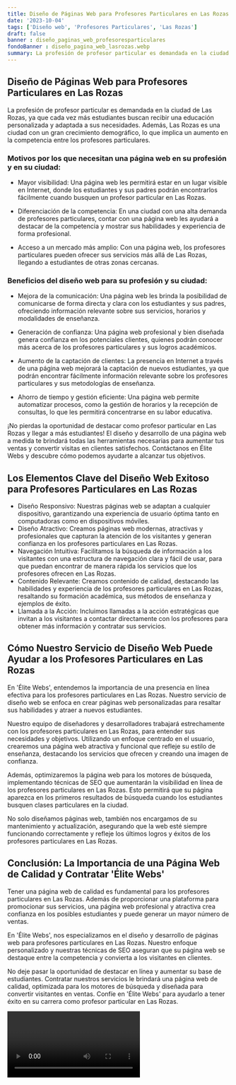 ```yaml
---
title: Diseño de Páginas Web para Profesores Particulares en Las Rozas
date: '2023-10-04'
tags: ['Diseño web', 'Profesores Particulares', 'Las Rozas']
draft: false
banner : diseño_paginas_web_profesoresparticulares
fondoBanner : diseño_pagina_web_lasrozas.webp
summary: La profesión de profesor particular es demandada en la ciudad de Las Rozas, ya que cada vez más estudiantes buscan recibir una educación personalizada y adaptada a sus necesidades. Además, Las Rozas es una ciudad con un gran crecimiento demográfico, lo que implica un aumento en la competencia entre los profesores particulares.
---
```


## Diseño de Páginas Web para Profesores Particulares en Las Rozas

La profesión de profesor particular es demandada en la ciudad de Las Rozas, ya que cada vez más estudiantes buscan recibir una educación personalizada y adaptada a sus necesidades. Además, Las Rozas es una ciudad con un gran crecimiento demográfico, lo que implica un aumento en la competencia entre los profesores particulares.

### Motivos por los que necesitan una página web en su profesión y en su ciudad:

- Mayor visibilidad: Una página web les permitirá estar en un lugar visible en Internet, donde los estudiantes y sus padres podrán encontrarlos fácilmente cuando busquen un profesor particular en Las Rozas.

- Diferenciación de la competencia: En una ciudad con una alta demanda de profesores particulares, contar con una página web les ayudará a destacar de la competencia y mostrar sus habilidades y experiencia de forma profesional.

- Acceso a un mercado más amplio: Con una página web, los profesores particulares pueden ofrecer sus servicios más allá de Las Rozas, llegando a estudiantes de otras zonas cercanas.

### Beneficios del diseño web para su profesión y su ciudad:

- Mejora de la comunicación: Una página web les brinda la posibilidad de comunicarse de forma directa y clara con los estudiantes y sus padres, ofreciendo información relevante sobre sus servicios, horarios y modalidades de enseñanza.

- Generación de confianza: Una página web profesional y bien diseñada genera confianza en los potenciales clientes, quienes podrán conocer más acerca de los profesores particulares y sus logros académicos.

- Aumento de la captación de clientes: La presencia en Internet a través de una página web mejorará la captación de nuevos estudiantes, ya que podrán encontrar fácilmente información relevante sobre los profesores particulares y sus metodologías de enseñanza.

- Ahorro de tiempo y gestión eficiente: Una página web permite automatizar procesos, como la gestión de horarios y la recepción de consultas, lo que les permitirá concentrarse en su labor educativa.

¡No pierdas la oportunidad de destacar como profesor particular en Las Rozas y llegar a más estudiantes! El diseño y desarrollo de una página web a medida te brindará todas las herramientas necesarias para aumentar tus ventas y convertir visitas en clientes satisfechos. Contáctanos en Élite Webs y descubre cómo podemos ayudarte a alcanzar tus objetivos.

<GifSeo />

<Cta />

## Los Elementos Clave del Diseño Web Exitoso para Profesores Particulares en Las Rozas

- Diseño Responsivo: Nuestras páginas web se adaptan a cualquier dispositivo, garantizando una experiencia de usuario óptima tanto en computadoras como en dispositivos móviles.
- Diseño Atractivo: Creamos páginas web modernas, atractivas y profesionales que capturan la atención de los visitantes y generan confianza en los profesores particulares en Las Rozas.
- Navegación Intuitiva: Facilitamos la búsqueda de información a los visitantes con una estructura de navegación clara y fácil de usar, para que puedan encontrar de manera rápida los servicios que los profesores ofrecen en Las Rozas.
- Contenido Relevante: Creamos contenido de calidad, destacando las habilidades y experiencia de los profesores particulares en Las Rozas, resaltando su formación académica, sus métodos de enseñanza y ejemplos de éxito.
- Llamada a la Acción: Incluimos llamadas a la acción estratégicas que invitan a los visitantes a contactar directamente con los profesores para obtener más información y contratar sus servicios.

## Cómo Nuestro Servicio de Diseño Web Puede Ayudar a los Profesores Particulares en Las Rozas

En 'Élite Webs', entendemos la importancia de una presencia en línea efectiva para los profesores particulares en Las Rozas. Nuestro servicio de diseño web se enfoca en crear páginas web personalizadas para resaltar sus habilidades y atraer a nuevos estudiantes.

Nuestro equipo de diseñadores y desarrolladores trabajará estrechamente con los profesores particulares en Las Rozas, para entender sus necesidades y objetivos. Utilizando un enfoque centrado en el usuario, crearemos una página web atractiva y funcional que refleje su estilo de enseñanza, destacando los servicios que ofrecen y creando una imagen de confianza.

Además, optimizaremos la página web para los motores de búsqueda, implementando técnicas de SEO que aumentarán la visibilidad en línea de los profesores particulares en Las Rozas. Esto permitirá que su página aparezca en los primeros resultados de búsqueda cuando los estudiantes busquen clases particulares en la ciudad.

No solo diseñamos páginas web, también nos encargamos de su mantenimiento y actualización, asegurando que la web esté siempre funcionando correctamente y refleje los últimos logros y éxitos de los profesores particulares en Las Rozas.

## Conclusión: La Importancia de una Página Web de Calidad y Contratar 'Élite Webs'

Tener una página web de calidad es fundamental para los profesores particulares en Las Rozas. Además de proporcionar una plataforma para promocionar sus servicios, una página web profesional y atractiva crea confianza en los posibles estudiantes y puede generar un mayor número de ventas.

En 'Élite Webs', nos especializamos en el diseño y desarrollo de páginas web para profesores particulares en Las Rozas. Nuestro enfoque personalizado y nuestras técnicas de SEO aseguran que su página web se destaque entre la competencia y convierta a los visitantes en clientes.

No deje pasar la oportunidad de destacar en línea y aumentar su base de estudiantes. Contratar nuestros servicios le brindará una página web de calidad, optimizada para los motores de búsqueda y diseñada para convertir visitantes en ventas. Confíe en 'Élite Webs' para ayudarlo a tener éxito en su carrera como profesor particular en Las Rozas.

<Video />

<CtaBot job='Profesores Particulares' city='Las Rozas'/>

<Gmaps query='Las Rozas+españa+maps' />